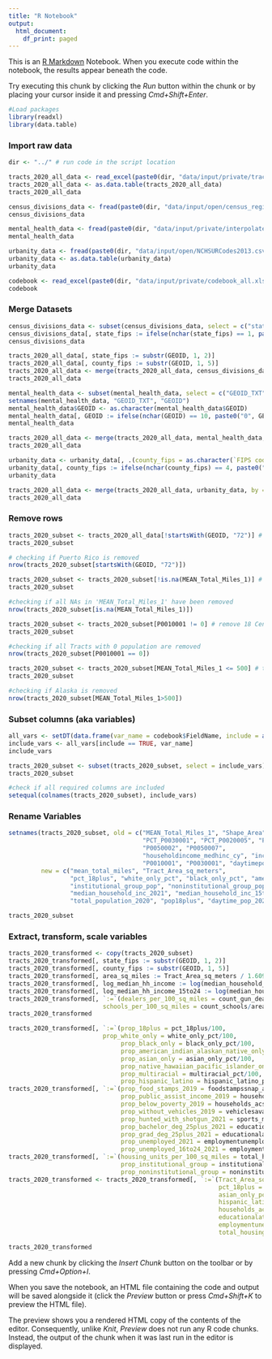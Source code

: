 ```yaml
---
title: "R Notebook"
output:
  html_document:
    df_print: paged
---
```


This is an [R Markdown](http://rmarkdown.rstudio.com) Notebook. When you execute code within the notebook, the results appear beneath the code. 

Try executing this chunk by clicking the *Run* button within the chunk or by placing your cursor inside it and pressing *Cmd+Shift+Enter*. 


```r
#Load packages
library(readxl)
library(data.table)
```

### Import raw data

```r
dir <- "../" # run code in the script location
```

```r
tracts_2020_all_data <- read_excel(paste0(dir, "data/input/private/tracts_2020_all_data_revised.xlsx"))
tracts_2020_all_data <- as.data.table(tracts_2020_all_data)
tracts_2020_all_data
```

```r
census_divisions_data <- fread(paste0(dir, "data/input/open/census_regions_divisions.csv"))
census_divisions_data
```

```r
mental_health_data <- fread(paste0(dir, "data/input/private/interpolated_mental_health.csv"))
mental_health_data

```

```r
urbanity_data <- fread(paste0(dir, "data/input/open/NCHSURCodes2013.csv"))
urbanity_data <- as.data.table(urbanity_data)
urbanity_data
```

```r
codebook <- read_excel(paste0(dir, "data/input/private/codebook_all.xlsx"))
codebook
```

### Merge Datasets 

```r
census_divisions_data <- subset(census_divisions_data, select = c("state_fips", "census_division_number"))
census_divisions_data[, state_fips := ifelse(nchar(state_fips) == 1, paste0("0", state_fips), state_fips)] # add leading 0 if necessary, convert state_fips to character
census_divisions_data
```

```r
tracts_2020_all_data[, state_fips := substr(GEOID, 1, 2)]
tracts_2020_all_data[, county_fips := substr(GEOID, 1, 5)]
tracts_2020_all_data <- merge(tracts_2020_all_data, census_divisions_data, by = "state_fips", all.x = T, all.y = F)
tracts_2020_all_data
```

```r
mental_health_data <- subset(mental_health_data, select = c("GEOID_TXT", "mental_health_index"))
setnames(mental_health_data, "GEOID_TXT", "GEOID")
mental_health_data$GEOID <- as.character(mental_health_data$GEOID)
mental_health_data[, GEOID := ifelse(nchar(GEOID) == 10, paste0("0", GEOID), GEOID)]
mental_health_data
```

```r
tracts_2020_all_data <- merge(tracts_2020_all_data, mental_health_data, by = "GEOID", all.x = T, all.y = F)
tracts_2020_all_data
```

```r
urbanity_data <- urbanity_data[, .(county_fips = as.character(`FIPS code`), urban_rural = `2013 code`)]
urbanity_data[, county_fips := ifelse(nchar(county_fips) == 4, paste0("0", county_fips), county_fips)]
urbanity_data
```

```r
tracts_2020_all_data <- merge(tracts_2020_all_data, urbanity_data, by = "county_fips", all.x = T, all.y = F)
tracts_2020_all_data
```

### Remove rows

```r
tracts_2020_subset <- tracts_2020_all_data[!startsWith(GEOID, "72")] # remove Puerto Rico because school shooting dataset (https://www.chds.us/ssdb) doesn't cover PR
tracts_2020_subset
```

```r
# checking if Puerto Rico is removed
nrow(tracts_2020_subset[startsWith(GEOID, "72")])
```


```r
tracts_2020_subset <- tracts_2020_subset[!is.na(MEAN_Total_Miles_1)] # remove 252 NA's in exposure variable; removes Hawaii
tracts_2020_subset
```
```r
#checking if all NAs in 'MEAN_Total_Miles_1' have been removed
nrow(tracts_2020_subset[is.na(MEAN_Total_Miles_1)])
```


```r
tracts_2020_subset <- tracts_2020_subset[P0010001 != 0] # remove 18 Census tracts with total population 0
tracts_2020_subset
```
```r
#checking if all Tracts with 0 population are removed 
nrow(tracts_2020_subset[P0010001 == 0])
```


```r
tracts_2020_subset <- tracts_2020_subset[MEAN_Total_Miles_1 <= 500] # there are 136 tracts with MEAN_Total_Miles_1 >= 500; all other tracts have MEAN_Total_Miles_1 <= 100.21; removes Alaska
tracts_2020_subset
```

```r
#checking if Alaska is removed
nrow(tracts_2020_subset[MEAN_Total_Miles_1>500])
```


### Subset columns (aka variables) 

```r

all_vars <- setDT(data.frame(var_name = codebook$FieldName, include = as.logical(codebook[[7]])))
include_vars <- all_vars[include == TRUE, var_name]
include_vars
```

```r
tracts_2020_subset <- subset(tracts_2020_subset, select = include_vars)
tracts_2020_subset
```
```r
#check if all required columns are included
setequal(colnames(tracts_2020_subset), include_vars)
```


### Rename Variables

```r
setnames(tracts_2020_subset, old = c("MEAN_Total_Miles_1", "Shape_Area",
                                     "PCT_P0030001", "PCT_P0020005", "PCT_P0020006", "PCT_P0020007", "PCT_P0020008", "PCT_P0020009", "PCT_P0020011", "PCT_P0020002", 
                                     "P0050002", "P0050007",
                                     "householdincome_medhinc_cy", "incomebyage_media15_cy",
                                     "P0010001", "P0030001", "daytimepopulation_dpop_cy", "H0010001", "crime_crmcytotc"),
         new = c("mean_total_miles", "Tract_Area_sq_meters",
                 "pct_18plus", "white_only_pct", "black_only_pct", "american_indian_alaskan_native_only_pct", "asian_only_pct", "native_hawaiian_pacific_islander_only_pct", "multiracial_pct", "hispanic_latino_pct",
                 "institutional_group_pop", "noninstitutional_group_pop",
                 "median_household_inc_2021", "median_household_inc_15to24_2021",
                 "total_population_2020", "pop18plus", "daytime_pop_2021", "total_housing_units", "total_crime_2021"))

tracts_2020_subset
```

### Extract, transform, scale variables

```r
tracts_2020_transformed <- copy(tracts_2020_subset)
tracts_2020_transformed[, state_fips := substr(GEOID, 1, 2)]
tracts_2020_transformed[, county_fips := substr(GEOID, 1, 5)]
tracts_2020_transformed[, area_sq_miles := Tract_Area_sq_meters / 1.60934^2]
tracts_2020_transformed[, log_median_hh_income := log(median_household_inc_2021 + 0.01)]
tracts_2020_transformed[, log_median_hh_income_15to24 := log(median_household_inc_15to24_2021 + 0.01)]
tracts_2020_transformed[, `:=`(dealers_per_100_sq_miles = count_gun_dealers/area_sq_miles*100,
                          schools_per_100_sq_miles = count_schools/area_sq_miles*100)]
tracts_2020_transformed
```
```r
tracts_2020_transformed[, `:=`(prop_18plus = pct_18plus/100,
                          prop_white_only = white_only_pct/100,
                               prop_black_only = black_only_pct/100,
                               prop_american_indian_alaskan_native_only = american_indian_alaskan_native_only_pct/100,
                               prop_asian_only = asian_only_pct/100,
                               prop_native_hawaiian_pacific_islander_only = native_hawaiian_pacific_islander_only_pct/100,
                               prop_multiracial = multiracial_pct/100,
                               prop_hispanic_latino = hispanic_latino_pct/100)]
tracts_2020_transformed[, `:=`(prop_food_stamps_2019 = foodstampssnap_acssnap_p/100,
                               prop_public_assist_income_2019 = households_acspubai_p/100,
                               prop_below_poverty_2019 = households_acshhbpov_p/100,
                               prop_without_vehicles_2019 = vehiclesavailable_acsoveh0_p/100,
                               prop_hunted_with_shotgun_2021 = sports_mp33018a_b_p/100,
                               prop_bachelor_deg_25plus_2021 = educationalattainment_bachdeg_cy_p/100,
                               prop_grad_deg_25plus_2021 = educationalattainment_graddeg_cy_p/100,
                               prop_unemployed_2021 = employmentunemployment_unemprt_cy/100,
                               prop_unemployed_16to24_2021 = employmentunemployment_unage16cy_p/100)]
tracts_2020_transformed[, `:=`(housing_units_per_100_sq_miles = total_housing_units/area_sq_miles*100,
                               prop_institutional_group = institutional_group_pop/total_population_2020, 
                               prop_noninstitutional_group = noninstitutional_group_pop/total_population_2020)]
tracts_2020_transformed <- tracts_2020_transformed[, `:=`(Tract_Area_sq_meters = NULL, median_household_inc_2021 = NULL, median_household_inc_15to24_2021 = NULL,
                                                          pct_18plus = NULL, white_only_pct = NULL, black_only_pct = NULL, american_indian_alaskan_native_only_pct = NULL,
                                                          asian_only_pct = NULL, native_hawaiian_pacific_islander_only_pct = NULL, multiracial_pct = NULL,
                                                          hispanic_latino_pct = NULL, foodstampssnap_acssnap_p = NULL, households_acspubai_p = NULL,
                                                          households_acshhbpov_p = NULL, vehiclesavailable_acsoveh0_p = NULL, sports_mp33018a_b_p = NULL,
                                                          educationalattainment_bachdeg_cy_p = NULL, educationalattainment_graddeg_cy_p = NULL,
                                                          employmentunemployment_unemprt_cy = NULL, employmentunemployment_unage16cy_p = NULL,
                                                          total_housing_units = NULL, institutional_group_pop = NULL, noninstitutional_group_pop = NULL)]

tracts_2020_transformed
```



Add a new chunk by clicking the *Insert Chunk* button on the toolbar or by pressing *Cmd+Option+I*.

When you save the notebook, an HTML file containing the code and output will be saved alongside it (click the *Preview* button or press *Cmd+Shift+K* to preview the HTML file). 

The preview shows you a rendered HTML copy of the contents of the editor. Consequently, unlike *Knit*, *Preview* does not run any R code chunks. Instead, the output of the chunk when it was last run in the editor is displayed.

